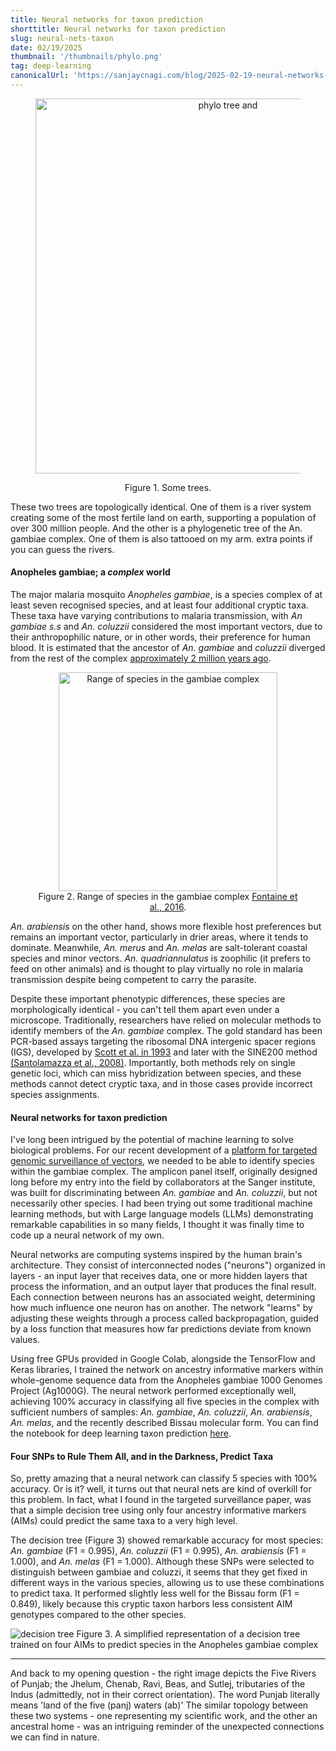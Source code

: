 ```yaml
---
title: Neural networks for taxon prediction
shorttitle: Neural networks for taxon prediction
slug: neural-nets-taxon
date: 02/19/2025
thumbnail: '/thumbnails/phylo.png'
tag: deep-learning
canonicalUrl: 'https://sanjaycnagi.com/blog/2025-02-19-neural-networks-for-taxon-prediction/'
---
```


<center>
  <figure>
    <img
      src="/blog/tree-river.png"
      alt="phylo tree and"
      width="600"
      height="600"
    />
  </figure>
    <figcaption>
      Figure 1. Some trees.
    </figcaption>
</center>


These two trees are topologically identical. One of them is a river system creating some of the most fertile land on earth, supporting a population of over 300 million people. And the other is a phylogenetic tree of the An. gambiae complex. One of them is also tattooed on my arm. extra points if you can guess the rivers. 

#### Anopheles gambiae; a *complex* world

The major malaria mosquito *Anopheles gambiae*, is a species complex of at least seven recognised species, and at least four additional cryptic taxa. These taxa have varying contributions to malaria transmission, with *An gambiae s.s* and *An. coluzzii* considered the most important vectors, due to their anthropophilic nature, or in other words, their preference for human blood. It is estimated that the ancestor of *An. gambiae* and *coluzzii* diverged from the rest of the complex [approximately 2 million years ago](https://doi.org/10.1126/science.1258524).  

<center>
  <figure>
    <img
      src="/blog/range.png"
      alt="Range of species in the gambiae complex"
      width="350"
      height="350"
    />
    <figcaption>
      Figure 2. Range of species in the gambiae complex <a href="https://doi.org/10.1126/science.1258524">Fontaine et al., 2016</a>.
    </figcaption>
  </figure>
</center>


*An. arabiensis* on the other hand, shows more flexible host preferences but remains an important vector, particularly in drier areas, where it tends to dominate. Meanwhile, *An. merus* and *An. melas* are salt-tolerant coastal species and minor vectors. *An. quadriannulatus* is zoophilic (it prefers to feed on other animals) and is thought to play virtually no role in malaria transmission despite being competent to carry the parasite. 

Despite these important phenotypic differences, these species are morphologically identical - you can't tell them apart even under a microscope. Traditionally, researchers have relied on molecular methods to identify members of the *An. gambiae* complex. The gold standard has been PCR-based assays targeting the ribosomal DNA intergenic spacer regions (IGS), developed by [Scott et al. in 1993](https://doi.org/10.4269/ajtmh.1993.49.520) and later with the SINE200 method [(Santolamazza et al.,  2008)](https://doi.org/10.1186/1475-2875-7-163). Importantly, both methods rely on single genetic loci, which can miss hybridization between species, and these methods cannot detect cryptic taxa, and in those cases provide incorrect species assignments.

#### Neural networks for taxon prediction

I've long been intrigued by the potential of machine learning to solve biological problems. For our recent development of a [platform for targeted genomic surveillance of vectors](https://doi.org/10.1101/2025.02.14.637727), we needed to be able to identify species within the gambiae complex. The amplicon panel itself, originally designed long before my entry into the field by collaborators at the Sanger institute, was built for discriminating between *An. gambiae* and *An. coluzzii*, but not necessarily other species. I had been trying out some traditional machine learning methods, but with Large language models (LLMs) demonstrating remarkable capabilities in so many fields, I thought it was finally time to code up a neural network of my own.

Neural networks are computing systems inspired by the human brain's architecture. They consist of interconnected nodes ("neurons") organized in layers - an input layer that receives data, one or more hidden layers that process the information, and an output layer that produces the final result. Each connection between neurons has an associated weight, determining how much influence one neuron has on another. The network "learns" by adjusting these weights through a process called backpropagation, guided by a loss function that measures how far predictions deviate from known values.

Using free GPUs provided in Google Colab, alongside the TensorFlow and Keras libraries, I trained the network on ancestry informative markers within whole-genome sequence data from the Anopheles gambiae 1000 Genomes Project (Ag1000G). The neural network performed exceptionally well, achieving 100% accuracy in classifying all five species in the complex with sufficient numbers of samples: *An. gambiae*, *An. coluzzii*, *An. arabiensis*, *An. melas*, and the recently described Bissau molecular form. You can find the notebook for deep learning taxon prediction [here](https://colab.research.google.com/drive/1rcanKIJyD5Pnzg_17HCBUuVeIWe5QA5j?usp=sharing).

#### Four SNPs to Rule Them All, and in the Darkness, Predict Taxa

So, pretty amazing that a neural network can classify 5 species with 100% accuracy. Or is it? well, it turns out that neural nets are kind of overkill for this problem. In fact, what I found in the targeted surveillance paper, was that a simple decision tree using only four ancestry informative markers (AIMs) could predict the same taxa to a very high level. 

The decision tree (Figure 3) showed remarkable accuracy for most species: *An. gambiae* (F1 = 0.995), *An. coluzzii* (F1 = 0.995), *An. arabiensis* (F1 = 1.000), and *An. melas* (F1 = 1.000). Although these SNPs were selected to distinguish between gambiae and coluzzi, it seems that they get fixed in different ways in the various species, allowing us to use these combinations to predict taxa. It performed slightly less well for the Bissau form (F1 = 0.849), likely because this cryptic taxon harbors less consistent AIM genotypes compared to the other species. 

![decision tree](/blog/tree.svg)
Figure 3. A simplified representation of a decision tree trained on four AIMs to predict species in the Anopheles gambiae complex

--- 

And back to my opening question - the right image depicts the Five Rivers of Punjab; the Jhelum, Chenab, Ravi, Beas, and Sutlej, tributaries of the Indus (admittedly, not in their correct orientation). The word Punjab literally means 'land of the five (panj) waters (ab)' The similar topology between these two systems - one representing my scientific work, and the other an ancestral home - was an intriguing reminder of the unexpected connections we can find in nature.